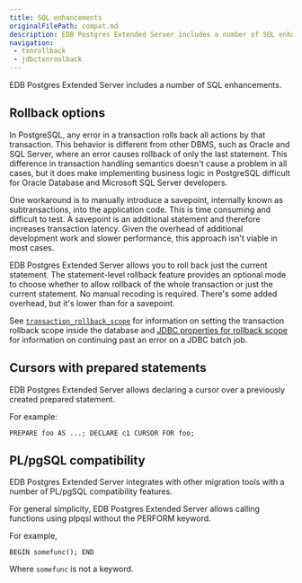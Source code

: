 ```yaml
---
title: SQL enhancements
originalFilePath: compat.md
description: EDB Postgres Extended Server includes a number of SQL enhancements including rollback options, cursors with prepared statements, and PL/pgSQL compatibility.
navigation:
 - txnrollback
 - jdbctxnroolback
---
```

EDB Postgres Extended Server includes a number of SQL enhancements.

## Rollback options

In PostgreSQL, any error in a transaction rolls back all actions
by that transaction. This behavior is different from other DBMS, such
as Oracle and SQL Server, where an error causes rollback of only the last
statement. This difference in transaction handling semantics 
doesn't cause a problem in all cases, but it does make implementing business logic 
in PostgreSQL difficult for Oracle Database and Microsoft SQL Server developers. 

One workaround is to manually introduce a savepoint, internally known as
subtransactions, into the application code. This is time consuming and
difficult to test. A savepoint is an additional statement and therefore increases
transaction latency. Given the overhead of additional development work
and slower performance, this approach isn't viable in most cases.

EDB Postgres Extended Server allows you to roll back just the current statement.
The statement-level rollback feature provides an
optional mode to choose whether to allow rollback of the whole transaction
or just the current statement. No manual recoding is required. There's some added overhead, but it's lower than for a savepoint.

See [`transaction_rollback_scope`](txnrollback) for information on setting the transaction rollback scope inside the database and [JDBC properties for rollback scope](jdbctxnrollback) for information on continuing past an error on a JDBC batch job.



## Cursors with prepared statements

EDB Postgres Extended Server allows declaring a cursor over a previously created prepared statement.

For example:

 ```
 PREPARE foo AS ...; DECLARE c1 CURSOR FOR foo;
 ```

## PL/pgSQL compatibility  

EDB Postgres Extended Server integrates with other migration tools with a number of PL/pgSQL compatibility features. 

For general simplicity, EDB Postgres Extended Server allows calling functions using plpqsl without the PERFORM keyword.  
   
For example, 

```
BEGIN somefunc(); END
```

Where `somefunc` is not a keyword.
